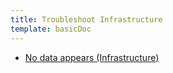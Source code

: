 ```yaml
---
title: Troubleshoot Infrastructure
template: basicDoc
---
```


* [No data appears (Infrastructure)](/docs/infrastructure/infrastructure-troubleshooting/troubleshoot-infrastructure/no-data-appears-infrastructure)
